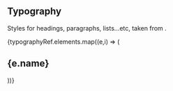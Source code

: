 
<Helmet>
  <title>Typography | LuxeyUI - Elevate your design effortlessly and quickly</title> 
  <meta name="description" content="The default typography which is on shadcn/ui library but with less code and efficient."/>
</Helmet>
<BCrumbs data={["Docs", "Typography"]} />

<Article>

# Typography

Styles for headings, paragraphs, lists...etc, taken from <ELink text="Shadcn/ui" href="https://ui.shadcn.com"/>.

<CodePreview lang="html" code={typographyRef.main} showLineNumbers />

{typographyRef.elements.map((e,i) => (
  <Fragment>
    <h2>{e.name}</h2>
    <CodePreview lang="html" code={e.code}/>
  </Fragment>
))}

</Article>